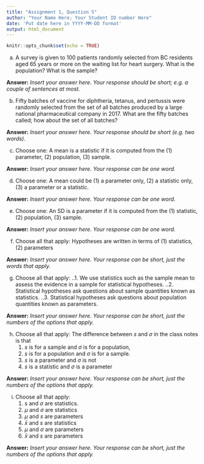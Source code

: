 ```yaml
---
title: "Assignment 1, Question 5"
author: "Your Name Here; Your Student ID number Here"
date: 'Put date here in YYYY-MM-DD format'
output: html_document
---
```


```r
knitr::opts_chunk$set(echo = TRUE)
```

a. A survey is given to 100 patients randomly selected from 
BC residents aged 65 years or more on the waiting list for heart surgery. What is the population? What is the sample?

**Answer:**
*Insert your answer here. Your response should be short; e.g. a couple of sentences at most. *

b. Fifty batches of vaccine for diphtheria, tetanus, and pertussis were randomly selected from the set of all batches produced by a large national pharmaceutical company in 2017. What are the fifty batches called; how about the set of all batches? 

**Answer:**  *Insert your answer here. Your response should be short (e.g. two words).*

c. Choose one: A mean is a statistic if it is computed from the (1) parameter, (2) population, (3) sample.

**Answer:** *Insert your answer here. Your response can be one word.*

d. Choose one: A mean could be (1) a parameter only, (2) a statistic only, (3) a parameter or a statistic.

**Answer:** *Insert your answer here. Your response can be one word.*

e. Choose one: An SD is a parameter if it is computed from the (1) statistic, (2) population, (3) sample.

**Answer:** *Insert your answer here. Your response can be one word.*

f. Choose all that apply: Hypotheses are written in terms of (1) statistics, (2) parameters 

**Answer:** *Insert your answer here. Your response can be short, just the words that apply.*
 
g. Choose all that apply: 
..1. We use statistics such as the sample mean to assess the evidence in a sample for statistical hypotheses.
..2. Statistical hypotheses ask questions about sample quantities known as statistics.
..3. Statistical hypotheses ask questions about population quantities known as parameters.

**Answer:** *Insert your answer here. Your response can be short, just the numbers of the options that apply.*  
    
h. Choose all that apply: The difference between $s$ and $\sigma$ in the class notes is that
    1. $s$ is for a sample and $\sigma$ is for a population, 
    2. $s$ is for a population and $\sigma$ is for a sample.
    3. $s$ is a parameter and $\sigma$ is not
    4. $s$ is a statistic and $\sigma$ is a parameter

**Answer:** *Insert your answer here. Your response can be short, just the numbers of the options that apply.*  
    
i. Choose all that apply: 
    1. s and $\sigma$ are statistics.
    2. $\mu$ and $\sigma$ are statistics
    3. $\mu$ and $s$ are parameters
    4. $\bar{x}$ and $s$ are statistics
    5. $\mu$ and $\sigma$ are parameters
    6. $\bar{x}$ and $s$ are parameters
    
**Answer:** *Insert your answer here. Your response can be short, just the numbers of the options that apply.*  
    
